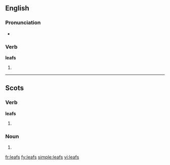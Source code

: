 ==English==

===Pronunciation===
*{{IPA|/liːfs/}}

===Verb===
'''leafs'''

# {{third-person singular of|[[leaf#Verb|leaf]]}}

----

==Scots==

===Verb===
'''leafs'''

# {{third-person singular of|[[leaf#Scots|leaf]]|lang=Scots}}

===Noun===
{{sco-pl}}

# {{plural of|[[leaf#Scots|leaf]]|lang=Scots}}

[[fr:leafs]]
[[fy:leafs]]
[[simple:leafs]]
[[vi:leafs]]